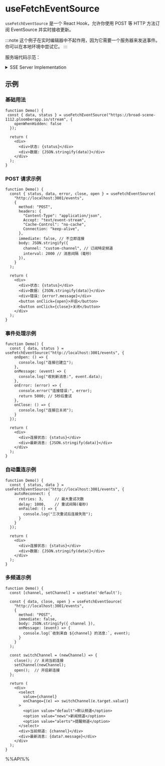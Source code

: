 # useFetchEventSource

`useFetchEventSource` 是一个 React Hook，允许你使用 POST 等 HTTP 方法订阅 EventSource 并实时接收更新。

:::note
这个例子在实时编辑器中不起作用，因为它需要一个服务器来发送事件。你可以在本地环境中尝试它。
:::

服务端代码示范：

<details>
<summary>SSE Server Implementation</summary>

```javascript
const express = require('express');
const cors = require('cors');
const bodyParser = require('body-parser');

const app = express();
const PORT = 3001;

// 存储所有活跃的 SSE 连接
const clients = new Map();
let messageCount = 0;

app.use(cors({
  origin: 'http://localhost:3000',
  methods: ['GET', 'POST', 'OPTIONS'],
  allowedHeaders: ['Content-Type', 'Cache-Control', 'Connection', 'Accept', 'Authorization'],
  exposedHeaders: ['Content-Type'],
  credentials: true,
  maxAge: 86400
}));

app.options('*', cors());

// POST /events 使用原始请求处理
app.post('/events', async (req, res) => {
  // 1. 立即设置必要的头部
  res.setHeader('Content-Type', 'text/event-stream');
  res.setHeader('Cache-Control', 'no-cache');
  res.setHeader('Connection', 'keep-alive');
  res.setHeader('X-Accel-Buffering', 'no');
  res.setHeader('Access-Control-Allow-Origin', 'http://localhost:3000');
  res.setHeader('Access-Control-Allow-Credentials', 'true');
  
  // 2. 读取和解析请求体
  let body = '';
  for await (const chunk of req) {
    body += chunk;
  }
  
  // 3. 解析配置
  let config;
  try {
    config = body ? JSON.parse(body) : {};
  } catch (e) {
    config = {};
  }
  
  const channel = config.channel || 'default';
  const interval = parseInt(config.interval) || 3000;
  
  // 4. 禁用请求超时
  req.socket.setTimeout(0);
  req.socket.setNoDelay(true);
  req.socket.setKeepAlive(true);
  
  // 5. 开始发送数据
  console.log(`New client connected to channel: ${channel}`);
  
  // 6. 将连接添加到对应频道的客户端集合
  if (!clients.has(channel)) {
    clients.set(channel, new Set());
  }
  clients.get(channel).add(res);
  
  const totalClients = Array.from(clients.values())
    .reduce((sum, set) => sum + set.size, 0);
  console.log(`Client connected to channel ${channel}. Total clients: ${totalClients}`);
  
  // 7. 发送连接成功消息
  const sendEvent = (data, eventType = null) => {
    if (eventType) {
      res.write(`event: ${eventType}\n`);
    }
    res.write(`id: ${Date.now()}\n`);
    res.write(`data: ${JSON.stringify(data)}\n\n`);
  };
  
  // 8. 发送初始消息
  try {
    sendEvent({ 
      message: 'Connected to SSE stream',
      channel: channel,
      time: new Date().toISOString() 
    }, 'connected');
    
    // 9. 设置定期消息发送
    let messageCounter = 0;
    const intervalId = setInterval(() => {
      messageCounter++;
      messageCount++;
      
      try {
        sendEvent({
          id: messageCount,
          count: messageCounter,
          channel: channel,
          time: new Date().toISOString(),
          message: `Channel ${channel} message ${messageCounter}`
        });
      } catch (error) {
        console.error(`Error sending message to channel ${channel}:`, error);
        cleanup();
      }
    }, interval);
    
    // 10. 设置心跳
    const heartbeatId = setInterval(() => {
      try {
        res.write(':\n\n');
      } catch (error) {
        console.error(`Heartbeat error on channel ${channel}:`, error);
        cleanup();
      }
    }, 15000);
    
    // 11. 清理函数
    const cleanup = () => {
      clearInterval(intervalId);
      clearInterval(heartbeatId);
      
      const channelClients = clients.get(channel);
      if (channelClients) {
        channelClients.delete(res);
        if (channelClients.size === 0) {
          clients.delete(channel);
        }
      }
      
      const remainingClients = Array.from(clients.values())
        .reduce((sum, set) => sum + set.size, 0);
      console.log(`Client disconnected from channel ${channel}. Total clients: ${remainingClients}`);
      
      try {
        res.end();
      } catch (error) {
        console.error('Error ending response:', error);
      }
    };
    
    // 12. 设置连接关闭处理
    req.on('close', cleanup);
    req.on('end', cleanup);
    res.on('close', cleanup);
    res.on('error', cleanup);
    
  } catch (error) {
    console.error(`Error in SSE connection for channel ${channel}:`, error);
    res.end();
  }
});

// GET SSE 端点处理函数
function handleGETConnection(req, res, channel = 'default', interval = 3000) {
  // 设置 SSE 头部
  res.writeHead(200, {
    'Content-Type': 'text/event-stream',
    'Cache-Control': 'no-cache',
    'Connection': 'keep-alive',
    'X-Accel-Buffering': 'no',
    'Access-Control-Allow-Origin': 'http://localhost:3000',
    'Access-Control-Allow-Credentials': 'true'
  });

  console.log(`New client connected to channel: ${channel}`);

  // 发送连接成功消息
  const sendEvent = (data, eventType = null) => {
    if (eventType) {
      res.write(`event: ${eventType}\n`);
    }
    res.write(`id: ${Date.now()}\n`);
    res.write(`data: ${JSON.stringify(data)}\n\n`);
  };

  // 发送初始连接消息
  sendEvent({ 
    message: 'Connected to SSE stream',
    channel: channel,
    time: new Date().toISOString() 
  }, 'connected');

  // 将连接添加到对应频道的客户端集合
  if (!clients.has(channel)) {
    clients.set(channel, new Set());
  }
  clients.get(channel).add(res);
  
  const totalClients = Array.from(clients.values())
    .reduce((sum, set) => sum + set.size, 0);
  console.log(`Client connected to channel ${channel}. Total clients: ${totalClients}`);

  // 定期发送消息
  let messageCounter = 0;
  const intervalId = setInterval(() => {
    messageCounter++;
    messageCount++;
    sendEvent({
      id: messageCount,
      count: messageCounter,
      channel: channel,
      time: new Date().toISOString(),
      message: `Channel ${channel} message ${messageCounter}`
    });
  }, interval);

  // 心跳检测
  const heartbeatId = setInterval(() => {
    res.write(':\n\n');
  }, 15000);

  // 清理函数
  const cleanup = () => {
    clearInterval(intervalId);
    clearInterval(heartbeatId);
    const channelClients = clients.get(channel);
    if (channelClients) {
      channelClients.delete(res);
      if (channelClients.size === 0) {
        clients.delete(channel);
      }
    }
    const remainingClients = Array.from(clients.values())
      .reduce((sum, set) => sum + set.size, 0);
    console.log(`Client disconnected from channel ${channel}. Total clients: ${remainingClients}`);
    try {
      res.end();
    } catch (error) {
      console.error('Error ending response:', error);
    }
  };

  // 监听连接关闭
  req.on('close', cleanup);
  res.on('close', cleanup);
  res.on('error', cleanup);
}

// GET SSE 端点
app.get('/events', (req, res) => {
  const channel = req.query.channel || 'default';
  const interval = parseInt(req.query.interval) || 3000;
  handleGETConnection(req, res, channel, interval);
});

// 广播消息端点
app.post('/broadcast', bodyParser.json(), (req, res) => {
  const { message, channel, eventType = 'broadcast' } = req.body;
  
  let targetClients = new Set();
  if (channel) {
    targetClients = clients.get(channel) || new Set();
    console.log(`Broadcasting message to channel ${channel} (${targetClients.size} clients):`, message);
  } else {
    targetClients = new Set(
      Array.from(clients.values())
        .flatMap(channelClients => Array.from(channelClients))
    );
    console.log(`Broadcasting message to all channels (${targetClients.size} clients):`, message);
  }
  
  let successCount = 0;
  for (const client of targetClients) {
    try {
      client.write(`event: ${eventType}\n`);
      client.write(`id: ${Date.now()}\n`);
      client.write(`data: ${JSON.stringify({ 
        message,
        channel: channel || 'all',
        time: new Date().toISOString()
      })}\n\n`);
      successCount++;
    } catch (error) {
      console.error('Error broadcasting to client:', error);
    }
  }

  res.json({ 
    success: true, 
    clientCount: targetClients.size,
    successfulBroadcasts: successCount,
    channel: channel || 'all',
    message: 'Broadcast sent successfully' 
  });
});

// 状态端点
app.get('/status', (req, res) => {
  const channelStats = {};
  clients.forEach((clientSet, channel) => {
    channelStats[channel] = clientSet.size;
  });

  res.json({
    activeConnections: Array.from(clients.values())
      .reduce((sum, set) => sum + set.size, 0),
    channelStats,
    messageCount,
    uptime: process.uptime()
  });
});

// 错误处理中间件
app.use((err, req, res, next) => {
  console.error('Server error:', err);
  res.status(500).json({
    error: 'Internal Server Error',
    message: err.message
  });
});

// 启动服务器
app.listen(PORT, () => {
  console.log(`SSE Server running at http://localhost:${PORT}`);
  console.log('Available endpoints:');
  console.log(`- GET  /events?channel={channel}&interval={interval} - SSE stream`);
  console.log(`- POST /events - SSE stream with body params`);
  console.log(`- POST /broadcast - Broadcast message to all clients or specific channel`);
  console.log(`- GET  /status - Server status`);
});
```

</details>

## 示例

### 基础用法

```tsx live
function Demo() {
 const { data, status } = useFetchEventSource("https://broad-scene-1112.ploomberapp.io/stream", {
    openWhenHidden: false
  });

  return (
    <div>
      <div>状态: {status}</div>
      <div>数据: {JSON.stringify(data)}</div>
    </div>
  );
}
```

### POST 请求示例

```tsx live
function Demo() {
  const { status, data, error, close, open } = useFetchEventSource(
    "http://localhost:3001/events",
    {
      method: "POST",
      headers: {
        "Content-Type": "application/json",
        Accept: "text/event-stream",
        "Cache-Control": "no-cache",
        Connection: "keep-alive",
      },
      immediate: false, // 不立即连接
      body: JSON.stringify({
        channel: "custom-channel", // 订阅特定频道
        interval: 2000 // 消息间隔（毫秒）
      }),
    }
  );

  return (
    <div>
      <div>状态: {status}</div>
      <div>数据: {JSON.stringify(data)}</div>
      <div>错误: {error?.message}</div>
      <button onClick={open}>开启</button>
      <button onClick={close}>关闭</button>
    </div>
  );
}
```

### 事件处理示例

```tsx live
function Demo() {
  const { data, status } = useFetchEventSource("http://localhost:3001/events", {
    onOpen: () => {
      console.log("连接已建立");
    },
    onMessage: (event) => {
      console.log("收到新消息:", event.data);
    },
    onError: (error) => {
      console.error("连接错误:", error);
      return 5000; // 5秒后重试
    },
    onClose: () => {
      console.log("连接已关闭");
    }
  });

  return (
    <div>
      <div>连接状态: {status}</div>
      <div>最新消息: {JSON.stringify(data)}</div>
    </div>
  );
}
```

### 自动重连示例

```tsx live
function Demo() {
  const { status, data } = useFetchEventSource("http://localhost:3001/events", {
    autoReconnect: {
      retries: 3,     // 最大重试次数
      delay: 1000,    // 重试间隔(毫秒)
      onFailed: () => {
        console.log("三次重试后连接失败");
      }
    }
  });

  return (
    <div>
      <div>连接状态: {status}</div>
      <div>数据: {JSON.stringify(data)}</div>
    </div>
  );
}
```

### 多频道示例

```tsx live
function Demo() {
  const [channel, setChannel] = useState('default');
  
  const { data, close, open } = useFetchEventSource(
    "http://localhost:3001/events",
    {
      method: "POST",
      immediate: false,
      body: JSON.stringify({ channel }),
      onMessage: (event) => {
        console.log(`收到来自 ${channel} 的消息:`, event);
      }
    }
  );

  const switchChannel = (newChannel) => {
    close(); // 关闭当前连接
    setChannel(newChannel);
    open();  // 开启新连接
  };

  return (
    <div>
      <select 
        value={channel} 
        onChange={(e) => switchChannel(e.target.value)}
      >
        <option value="default">默认频道</option>
        <option value="news">新闻频道</option>
        <option value="alerts">提醒频道</option>
      </select>
      <div>当前频道: {channel}</div>
      <div>最新消息: {data?.message}</div>
    </div>
  );
}
```

%%API%%